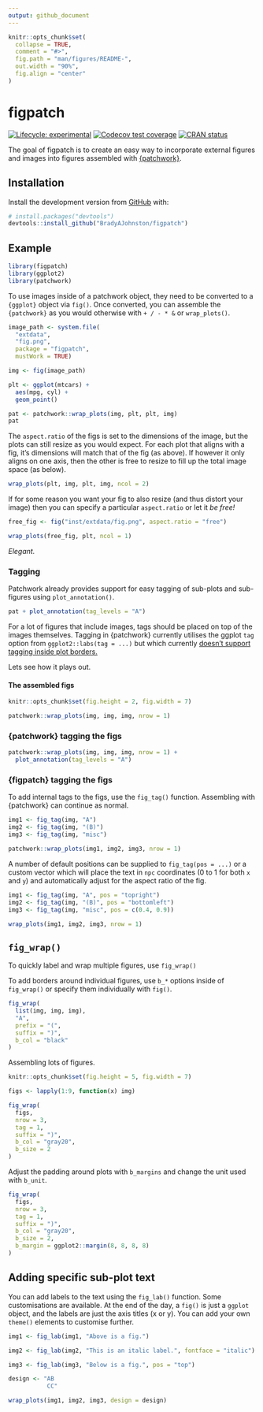 ```yaml
---
output: github_document
---
```


<!-- README.md is generated from README.Rmd. Please edit that file -->

```r
knitr::opts_chunk$set(
  collapse = TRUE,
  comment = "#>",
  fig.path = "man/figures/README-",
  out.width = "90%", 
  fig.align = "center"
)
``` 

# figpatch

<!-- badges: start -->
[![Lifecycle: experimental](https://img.shields.io/badge/lifecycle-experimental-orange.svg)](https://lifecycle.r-lib.org/articles/stages.html#experimental)
[![Codecov test coverage](https://codecov.io/gh/BradyAJohnston/figpatch/branch/master/graph/badge.svg)](https://codecov.io/gh/BradyAJohnston/figpatch?branch=master)
[![CRAN status](https://www.r-pkg.org/badges/version/figpatch)](https://CRAN.R-project.org/package=figpatch)
<!-- badges: end -->

The goal of figpatch is to create an easy way to incorporate external figures
and images into figures assembled with
[{patchwork}](https://patchwork.data-imaginist.com/).

## Installation

<!-- You can install the released version of figpatch from [CRAN](https://CRAN.R-project.org) with: -->

<!-- ``` r -->
<!-- install.packages("figpatch") -->
<!-- ``` -->

Install the development version from [GitHub](https://github.com/) with:

``` r
# install.packages("devtools")
devtools::install_github("BradyAJohnston/figpatch")
```
## Example

```r
library(figpatch)
library(ggplot2)
library(patchwork)
```

To use images inside of a patchwork object, they need to be converted to a
`{ggplot}` object via `fig()`. Once converted, you can assemble the
`{patchwork}` as you would otherwise with `+ / - * &` or `wrap_plots()`.

```r

image_path <- system.file(
  "extdata", 
  "fig.png", 
  package = "figpatch", 
  mustWork = TRUE)

img <- fig(image_path)

plt <- ggplot(mtcars) + 
  aes(mpg, cyl) + 
  geom_point()

pat <- patchwork::wrap_plots(img, plt, plt, img)
pat
```

The `aspect.ratio` of the figs is set to the dimensions of the image, but the
plots can still resize as you would expect. For each plot that aligns with a
fig, it's dimensions will match that of the fig (as above). If however it only
aligns on one axis, then the other is free to resize to fill up the total image
space (as below).

```r
wrap_plots(plt, img, plt, img, ncol = 2)
```

If for some reason you want your fig to also resize (and thus distort your
image) then you can specify a particular `aspect.ratio` or let it _be free!_

```r
free_fig <- fig("inst/extdata/fig.png", aspect.ratio = "free")

wrap_plots(free_fig, plt, ncol = 1)
```

_Elegant._

### Tagging
Patchwork already provides support for easy tagging of sub-plots and sub-figures
using `plot_annotation()`.
```r
pat + plot_annotation(tag_levels = "A")
```

For a lot of figures that include images, tags should be placed on top of the images themselves.
Tagging in {patchwork} currently utilises the ggplot `tag` option 
from `ggplot2::labs(tag = ...)` but which currently [doesn't support tagging inside plot borders.](https://github.com/tidyverse/ggplot2/issues/4297)

Lets see how it plays out.

#### The assembled figs
```r
knitr::opts_chunk$set(fig.height = 2, fig.width = 7)
```


```r
patchwork::wrap_plots(img, img, img, nrow = 1)
```

### {patchwork} tagging the figs
```r
patchwork::wrap_plots(img, img, img, nrow = 1) + 
  plot_annotation(tag_levels = "A")
```


### {figpatch} tagging the figs
To add internal tags to the figs, use the `fig_tag()` function. Assembling with
{patchwork} can continue as normal.

```r
img1 <- fig_tag(img, "A")
img2 <- fig_tag(img, "(B)")
img3 <- fig_tag(img, "misc")

patchwork::wrap_plots(img1, img2, img3, nrow = 1)
```

A number of default positions can be supplied to `fig_tag(pos = ...)` or a custom
vector which will place the text in `npc` coordinates (0 to 1 for both `x` and `y`) and
automatically adjust for the aspect ratio of the fig.

```r
img1 <- fig_tag(img, "A", pos = "topright")
img2 <- fig_tag(img, "(B)", pos = "bottomleft")
img3 <- fig_tag(img, "misc", pos = c(0.4, 0.9))

wrap_plots(img1, img2, img3, nrow = 1)
```

## `fig_wrap()`
To quickly label and wrap multiple figures, use `fig_wrap()` 

To add borders around individual figures, use `b_*` options inside of `fig_wrap()` 
or specify them individually with `fig()`.

```r
fig_wrap(
  list(img, img, img),
  "A",
  prefix = "(",
  suffix = ")",
  b_col = "black"
)
```



Assembling lots of figures.
```r
knitr::opts_chunk$set(fig.height = 5, fig.width = 7)
```

```r
figs <- lapply(1:9, function(x) img)

fig_wrap(
  figs,
  nrow = 3,
  tag = 1,
  suffix = ")",
  b_col = "gray20",
  b_size = 2
)
```

Adjust the padding around plots with `b_margins` and change the unit used with 
`b_unit`.
```r
fig_wrap(
  figs,
  nrow = 3,
  tag = 1,
  suffix = ")",
  b_col = "gray20",
  b_size = 2, 
  b_margin = ggplot2::margin(8, 8, 8, 8)
)
```


## Adding specific sub-plot text
You can add labels to the text using the `fig_lab()` function. Some
customisations are available. At the end of the day, a `fig()` is just a
`ggplot` object, and the labels are just the axis titles (x or y). You can add
your own `theme()` elements to customise further.

```r
img1 <- fig_lab(img1, "Above is a fig.")

img2 <- fig_lab(img2, "This is an italic label.", fontface = "italic")

img3 <- fig_lab(img3, "Below is a fig.", pos = "top")

design <- "AB
           CC"

wrap_plots(img1, img2, img3, design = design)
```

